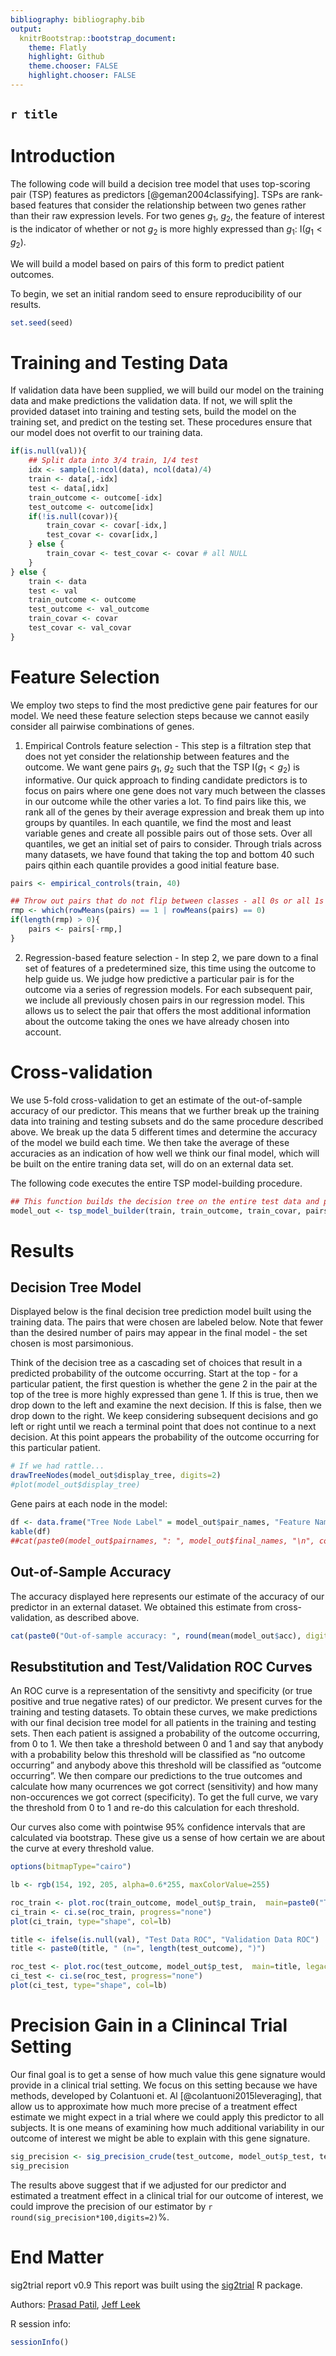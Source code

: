 ```yaml
---
bibliography: bibliography.bib
output:
  knitrBootstrap::bootstrap_document:
    theme: Flatly
    highlight: Github
    theme.chooser: FALSE
    highlight.chooser: FALSE
---
```


`r title`
---------------------------------------

# Introduction

The following code will build a decision tree model that uses top-scoring pair (TSP) features as predictors [@geman2004classifying]. TSPs are rank-based features that consider the relationship
between two genes rather than their raw expression levels. For two genes $g_1$, $g_2$, the feature of interest is the indicator of whether or not $g_2$ is more highly expressed
than $g_1$: I$(g_1 < g_2)$.

We will build a model based on pairs of this form to predict patient outcomes.

To begin, we set an initial random seed to ensure reproducibility of our results.

```r
set.seed(seed)
```

# Training and Testing Data

If validation data have been supplied, we will build our model on the training data and make predictions the validation data. If not, we will split the provided dataset
into training and testing sets, build the model on the training set, and predict on the testing set. These procedures ensure that our model does not overfit to our 
training data.

```r
if(is.null(val)){
	## Split data into 3/4 train, 1/4 test
	idx <- sample(1:ncol(data), ncol(data)/4)
	train <- data[,-idx]
	test <- data[,idx]
	train_outcome <- outcome[-idx]
	test_outcome <- outcome[idx]
	if(!is.null(covar)){
		train_covar <- covar[-idx,]
		test_covar <- covar[idx,]
	} else {
		train_covar <- test_covar <- covar # all NULL
	}
} else {
	train <- data
	test <- val
	train_outcome <- outcome
	test_outcome <- val_outcome
	train_covar <- covar
	test_covar <- val_covar
}
```


# Feature Selection

We employ two steps to find the most predictive gene pair features for our model. We need these feature selection steps because we cannot easily consider all 
pairwise combinations of genes.

1) Empirical Controls feature selection - This step is a filtration step that does not yet consider the relationship between features and the outcome. We want 
gene pairs $g_1$, $g_2$ such that the TSP I$(g_1 < g_2)$ is informative. Our quick approach to finding candidate predictors is to focus on pairs where one gene 
does not vary much between the classes in our outcome while the other varies a lot. To find pairs like this, we rank all of the genes by their average expression and 
break them up into groups by quantiles. In each quantile, we find the most and least variable genes and create all possible pairs out of those sets. Over all quantiles, 
we get an initial set of pairs to consider. Through trials across many datasets, we have found that taking the top and bottom 40 such pairs qithin each quantile provides
a good initial feature base.

```r
pairs <- empirical_controls(train, 40)

## Throw out pairs that do not flip between classes - all 0s or all 1s - if they exist
rmp <- which(rowMeans(pairs) == 1 | rowMeans(pairs) == 0)
if(length(rmp) > 0){
	pairs <- pairs[-rmp,]
}
```

2) Regression-based feature selection - In step 2, we pare down to a final set of features of a predetermined size, this time using the outcome to help guide us. We 
judge how predictive a particular pair is for the outcome via a series of regression models. For each subsequent pair, we include all previously chosen pairs in our 
regression model. This allows us to select the pair that offers the most additional information about the outcome taking the ones we have already chosen into account.

# Cross-validation

We use 5-fold cross-validation to get an estimate of the out-of-sample accuracy of our predictor. This means that we further break up the training data into training and
testing subsets and do the same procedure described above. We break up the data 5 different times and determine the accuracy of the model we build each time. We then take 
the average of these accuracies as an indication of how well we think our final model, which will be built on the entire traning data set, will do on an external data set.

The following code executes the entire TSP model-building procedure.

```r
## This function builds the decision tree on the entire test data and provideds an out-of-sample accuracy estimate.
model_out <- tsp_model_builder(train, train_outcome, train_covar, pairs, test, test_covar, npair)
```

# Results

## Decision Tree Model

Displayed below is the final decision tree prediction model built using the training data. The pairs that were chosen are labeled below. Note that fewer than the 
desired number of pairs may appear in the final model - the set chosen is most parsimonious.

Think of the decision tree as a cascading set of choices that result in a predicted probability of the outcome occurring. Start at the top - for a particular patient, the
first question is whether the gene 2 in the pair at the top of the tree is more highly expressed than gene 1. If this is true, then we drop down to the left and 
examine the next decision. If this is false, then we drop down to the right. We keep considering subsequent decisions and go left or right until we reach a terminal
point that does not continue to a next decision. At this point appears the probability of the outcome occurring for this particular patient.

```r
# If we had rattle...
drawTreeNodes(model_out$display_tree, digits=2)
#plot(model_out$display_tree)
```

Gene pairs at each node in the model:

```r
df <- data.frame("Tree Node Label" = model_out$pair_names, "Feature Name" = gsub("<", " \\< ", model_out$final_names))
kable(df)
##cat(paste0(model_out$pairnames, ": ", model_out$final_names, "\n", collapse="\n"))
````

## Out-of-Sample Accuracy

The accuracy displayed here represents our estimate of the accuracy of our predictor in an external dataset. We obtained this estimate from cross-validation, as
described above.

```r
cat(paste0("Out-of-sample accuracy: ", round(mean(model_out$acc), digits=3)))
```

## Resubstitution and Test/Validation ROC Curves

An ROC curve is a representation of the sensitivty and specificity (or true positive and true negative rates) of our predictor. We present curves for the training and 
testing datasets. To obtain these curves, we make predictions with our final decision tree model for all patients in the training and testing sets. Then each patient is 
assigned a probability of the outcome occurring, from 0 to 1. We then take a threshold between 0 and 1 and say that anybody with a probability below this threshold will be
classified as "no outcome occurring" and anybody above this threshold will be classified as "outcome occurring". We then compare our predictions to the true outcomes and 
calculate how many ocurrences we got correct (sensitivity) and how many non-occurences we got correct (specificity). To get the full curve, we vary the threshold from 0
to 1 and re-do this calculation for each threshold.

Our curves also come with pointwise 95% confidence intervals that are calculated via bootstrap. These give us a sense of how certain we are about the curve at every 
threshold value.

```r
options(bitmapType="cairo")

lb <- rgb(154, 192, 205, alpha=0.6*255, maxColorValue=255)

roc_train <- plot.roc(train_outcome, model_out$p_train,  main=paste0("Training Data ROC (n=",length(train_outcome),")"), legacy.axes=T)
ci_train <- ci.se(roc_train, progress="none")
plot(ci_train, type="shape", col=lb)

title <- ifelse(is.null(val), "Test Data ROC", "Validation Data ROC")
title <- paste0(title, " (n=", length(test_outcome), ")")

roc_test <- plot.roc(test_outcome, model_out$p_test,  main=title, legacy.axes=T)
ci_test <- ci.se(roc_test, progress="none")
plot(ci_test, type="shape", col=lb)
```

# Precision Gain in a Clinincal Trial Setting

Our final goal is to get a sense of how much value this gene signature would provide in a clinical trial setting. We focus on this setting because we 
have methods, developed by Colantuoni et. Al [@colantuoni2015leveraging], that allow us to approximate how much more precise of a treatment effect estimate we might
expect in a trial where we could apply this predictor to all subjects. It is one means of examining how much additional variability in our outcome of interest we 
might be able to explain with this gene signature.

```r
sig_precision <- sig_precision_crude(test_outcome, model_out$p_test, test_covar)
sig_precision
```

The results above suggest that if we adjusted for our predictor and estimated a treatment effect in
a clinical trial for our outcome of interest, we could improve the precision of our estimator by
`r round(sig_precision*100,digits=2)`%.

# End Matter
sig2trial report v0.9
This report was built using the [sig2trial](https://github.com/leekgroup/sig2trial/) R package.

Authors: [Prasad Patil](http://www.biostat.jhsph.edu/~prpatil/), [Jeff Leek](http://jtleek.com/)

R session info:

```r
sessionInfo()
```